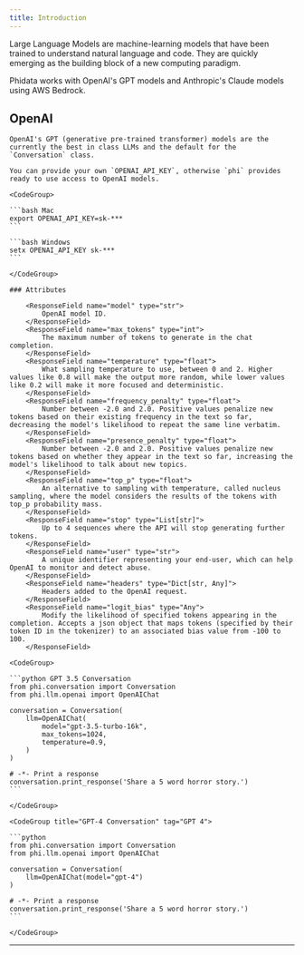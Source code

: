 ```yaml
---
title: Introduction
---
```


Large Language Models are machine-learning models that have been trained to understand natural language and code. They are quickly emerging as the building block of a new computing paradigm.

Phidata works with OpenAI's GPT models and Anthropic's Claude models using AWS Bedrock.

## OpenAI

    OpenAI's GPT (generative pre-trained transformer) models are the currently the best in class LLMs and the default for the `Conversation` class.

    You can provide your own `OPENAI_API_KEY`, otherwise `phi` provides ready to use access to OpenAI models.

    <CodeGroup>

    ```bash Mac
    export OPENAI_API_KEY=sk-***
    ```

    ```bash Windows
    setx OPENAI_API_KEY sk-***
    ```

    </CodeGroup>

    ### Attributes

        <ResponseField name="model" type="str">
            OpenAI model ID.
        </ResponseField>
        <ResponseField name="max_tokens" type="int">
            The maximum number of tokens to generate in the chat completion.
        </ResponseField>
        <ResponseField name="temperature" type="float">
            What sampling temperature to use, between 0 and 2. Higher values like 0.8 will make the output more random, while lower values like 0.2 will make it more focused and deterministic.
        </ResponseField>
        <ResponseField name="frequency_penalty" type="float">
            Number between -2.0 and 2.0. Positive values penalize new tokens based on their existing frequency in the text so far, decreasing the model's likelihood to repeat the same line verbatim.
        </ResponseField>
        <ResponseField name="presence_penalty" type="float">
            Number between -2.0 and 2.0. Positive values penalize new tokens based on whether they appear in the text so far, increasing the model's likelihood to talk about new topics.
        </ResponseField>
        <ResponseField name="top_p" type="float">
            An alternative to sampling with temperature, called nucleus sampling, where the model considers the results of the tokens with top_p probability mass.
        </ResponseField>
        <ResponseField name="stop" type="List[str]">
            Up to 4 sequences where the API will stop generating further tokens.
        </ResponseField>
        <ResponseField name="user" type="str">
            A unique identifier representing your end-user, which can help OpenAI to monitor and detect abuse.
        </ResponseField>
        <ResponseField name="headers" type="Dict[str, Any]">
            Headers added to the OpenAI request.
        </ResponseField>
        <ResponseField name="logit_bias" type="Any">
            Modify the likelihood of specified tokens appearing in the completion. Accepts a json object that maps tokens (specified by their token ID in the tokenizer) to an associated bias value from -100 to 100.
        </ResponseField>

    <CodeGroup>

    ```python GPT 3.5 Conversation
    from phi.conversation import Conversation
    from phi.llm.openai import OpenAIChat

    conversation = Conversation(
        llm=OpenAIChat(
            model="gpt-3.5-turbo-16k",
            max_tokens=1024,
            temperature=0.9,
        )
    )

    # -*- Print a response
    conversation.print_response('Share a 5 word horror story.')
    ```

    </CodeGroup>

    <CodeGroup title="GPT-4 Conversation" tag="GPT 4">

    ```python
    from phi.conversation import Conversation
    from phi.llm.openai import OpenAIChat

    conversation = Conversation(
        llm=OpenAIChat(model="gpt-4")
    )

    # -*- Print a response
    conversation.print_response('Share a 5 word horror story.')
    ```

    </CodeGroup>

---
